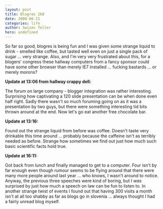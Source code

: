```yaml
---
layout: post
title: Blogres 2k8
date: 2008-06-21
categories: life
author: Swizec Teller
hero: undefined
---
```


So far so good, blogres is being fun and I was given some strange liquid to drink - smelled like coffee, but tasted well even on just a single pack of sugar ... very strange. Also, and I'm very very frustrated about this, for a blogers' congress these hallway computers from a fancy sponsor could have some other browser than merely IE7 installed ... fucking bastards ... or merely morons?

**Update at 13:06 from hallway crappy dell:**

The forum on large company - blogger integration was rather interesting. Surprising how captivating a 120 slide presentation can be when done even half right. Sadly there wasn't so much foruming going on as it was a presentation by two guys, but there were something interesting tid bits thrown around at the end. Now let's go eat another free chocolate bar.

**Update at 13:16:**

Found out the strange liquid from before was coffee. Doesn't taste very drinkable this time around ... probably because the caffeine isn't as terribly needed as before. Strange how sometimes we find out just how much such basic scientific facts hold true.

**Update at 16:11:**

Got back from lunch and finally managed to get to a computer. Four isn't by far enough even though rumour seems to be flying around that there were many more people around last year ... who knows, I wasn't around to notice. Anyway, the previous three speeches were kind of boring, but I _was_ surprised by just how much a speech on law can be fun to listen to. In another strange twist of events I found out that having 300 visits a month isn't at all too shabby as far as blogs go in slovenia ... always thought I had a fairly unread blog myself.
